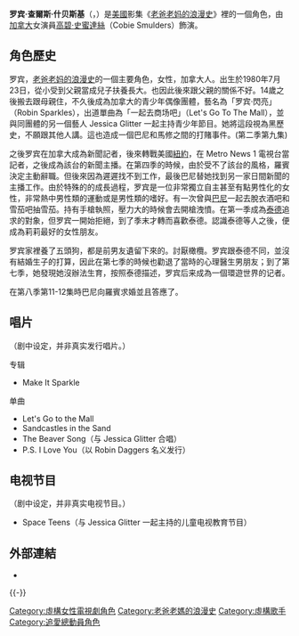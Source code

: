 {{unreferenced|time=2012-02-09T07:37:48+00:00}}
{{tone|time=2012-02-09T07:37:48+00:00}}
{{noteTA
|G1=TV
|1=zh-hans:老爸老妈的浪漫史; zh-hk:追愛總動員; zh-tw:追愛總動員; zh-hant:老爸老媽的浪漫史
|2=zh-cn:罗宾; zh-hk:蘿賓; zh-hant:羅賓; zh-tw:羅繽;
|3=zh-tw:什貝斯基; zh-cn:什贝斯基;zh-hk:舍巴斯基;
|4=zh:科比;zh-tw:蔻碧; zh-cn:寇碧;zh-hk:高碧;
|5=zh:斯馬得兒;zh-tw:史莫德; zh-cn:史莫德斯;zh-hk:史蜜達絲;
}}
{{Infobox character
| colour     = #FFCC88
| name       = 罗宾·什贝斯基<br />Robin Scherbatsky
| image      =
| caption    =
| first      = 「[[試播集_(追愛總動員)|試播集]]」
| last       =
| cause      =
| nickname   = 
| alias      = 罗宾·閃亮（Robin Sparkles）
| gender     = 女性
| occupation = 前加拿大青少年偶像<br />新聞記者<br />地方新聞台晨間電視主播<br />世界新聞台的研究員<br />世界新聞台的新聞主播
| title      =
| family     = 罗宾·查爾斯·什貝斯基（Robin Charles Scherbatsky, Sr.）<small>(父親)</small><br />凱蒂·什貝斯基（Katie Scherbatsky）<small>(妹妹)</small>
| children   = 
| relatives  =
| episode    =
| portrayer  = [[高碧·史蜜達絲|高碧·史蜜達絲]]
| significantother = [[泰德·莫斯比|泰德·莫斯比]]<br />[[巴尼·史廷森|巴尼·史廷森]]<br />唐·法蘭克（Don Frank）<br />凱文（Kevin）
| creator    = Carter Bays<br />Craig Thomas
}}
'''罗宾·查爾斯·什贝斯基'''（{{lang-en|Robin Charles Scherbatsky, Jr.}}，{{bd|1980年|7月23日|}}）是[[美國|美國]]影集《[[老爸老妈的浪漫史|老爸老妈的浪漫史]]》裡的一個角色，由[[加拿大|加拿大]]女演員[[高碧·史蜜達絲|高碧·史蜜達絲]]（Cobie Smulders）飾演。

== 角色歷史 ==
罗宾，[[老爸老妈的浪漫史|老爸老妈的浪漫史]]的一個主要角色，女性，加拿大人。出生於1980年7月23日，從小受到父親當成兒子扶養長大。也因此後來跟父親的關係不好。14歲之後搬去跟母親住，不久後成為加拿大的青少年偶像團體，藝名為「罗宾·閃亮」（Robin Sparkles），出道單曲為「一起去商场吧」（Let's Go To The Mall），並與同團體的另一個藝人 Jessica Glitter 一起主持青少年節目。她將這段視為黑歷史，不願跟其他人講。這也造成一個巴尼和馬修之間的打賭事件。(第二季第九集)

之後罗宾在加拿大成為新聞記者，後來轉戰美國[[紐約|紐約]]，在 Metro News 1 電視台當記者，之後成為該台的新聞主播。在第四季的時候，由於受不了該台的風格，羅賓決定主動辭職。但後來因為遲遲找不到工作，最後巴尼替她找到另一家日間新聞的主播工作。由於特殊的的成長過程，罗宾是一位非常獨立自主甚至有點男性化的女性，非常熱中男性類的運動或是男性類的嗜好。有一次曾與[[巴尼·史廷森|巴尼]]一起去脫衣酒吧和雪茄吧抽雪茄。持有手槍執照，壓力大的時候會去開槍洩憤。在第一季成為[[泰德·莫斯比|泰德]]追求的對象，但罗宾一開始拒絕，到了季末才轉而喜歡泰德。認識泰德等人之後，便成為莉莉最好的女性朋友。

罗宾家裡養了五頭狗，都是前男友遺留下來的。討厭橄欖。罗宾跟泰德不同，並沒有結婚生子的打算，因此在第七季的時候也勸退了當時的心理醫生男朋友；到了第七季，她發現她沒辦法生育，按照泰德描述，罗宾后来成為一個環遊世界的记者。

在第八季第11-12集時巴尼向羅賓求婚並且答應了。

== 唱片 ==
（剧中设定，并非真实发行唱片。）

;专辑
* Make It Sparkle

;单曲
* Let's Go to the Mall
* Sandcastles in the Sand
* The Beaver Song（与 Jessica Glitter 合唱）
* P.S. I Love You（以 Robin Daggers 名义发行）

== 电视节目 ==
（剧中设定，并非真实电视节目。）
* Space Teens（与 Jessica Glitter 一起主持的儿童电视教育节目）

== 外部連結 ==
* {{myspace|robinsparkles|Robin Sparkles}}

{{-}}
{{老爸老妈的浪漫史}}

[[Category:虛構女性電視劇角色|Category:虛構女性電視劇角色]]
[[Category:老爸老媽的浪漫史|Category:老爸老媽的浪漫史]]
[[Category:虛構歌手|Category:虛構歌手]]
[[Category:追愛總動員角色|Category:追愛總動員角色]]